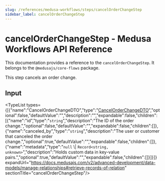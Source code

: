 ```yaml
---
slug: /references/medusa-workflows/steps/cancelOrderChangeStep
sidebar_label: cancelOrderChangeStep
---
```



# cancelOrderChangeStep - Medusa Workflows API Reference

This documentation provides a reference to the `cancelOrderChangeStep`. It belongs to the `@medusajs/core-flows` package.

This step cancels an order change.

## Input

<TypeList types={[{"name":"CancelOrderChangeDTO","type":"[CancelOrderChangeDTO](../../../../order/interfaces/order.CancelOrderChangeDTO/page.mdx)","optional":false,"defaultValue":"","description":"","expandable":false,"children":[{"name":"id","type":"`string`","description":"The ID of the order change.","optional":false,"defaultValue":"","expandable":false,"children":[]},{"name":"canceled_by","type":"`string`","description":"The user or customer that canceled the order change.","optional":true,"defaultValue":"","expandable":false,"children":[]},{"name":"metadata","type":"`null` \\| `Record<string, unknown>`","description":"Holds custom data in key-value pairs.","optional":true,"defaultValue":"","expandable":false,"children":[]}]}]} expandUrl="https://docs.medusajs.com/v2/advanced-development/data-models/manage-relationships#retrieve-records-of-relation" sectionTitle="cancelOrderChangeStep"/>
